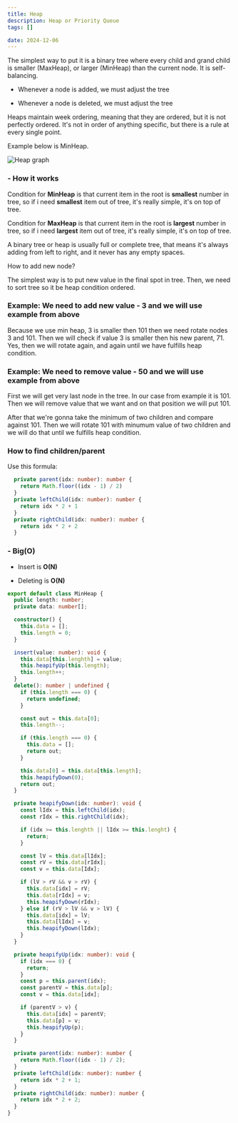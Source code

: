 ```yaml
---
title: Heap
description: Heap or Priority Queue
tags: []

date: 2024-12-06
---
```


The simplest way to put it is a binary tree where every child and grand child is smaller (MaxHeap), or larger (MinHeap) than the current node. It is self-balancing.

- Whenever a node is added, we must adjust the tree

- Whenever a node is deleted, we must adjust the tree

Heaps maintain week ordering, meaning that they are ordered, but it is not perfectly ordered. It's not in order of anything specific, but there is a rule at every single point.

Example below is MinHeap.

<img
  src="/static/images/algorithms/heap-graph.png"
  alt="Heap graph"
  className="my-6"
/>

<h3 className="text-lg font-semibold">- How it works</h3>

Condition for **MinHeap** is that current item in the root is **smallest** number in tree, so if i need **smallest** item out of tree, it's really simple, it's on top of tree.

Condition for **MaxHeap** is that current item in the root is **largest** number in tree, so if i need **largest** item out of tree, it's really simple, it's on top of tree.

A binary tree or heap is usually full or complete tree, that means it's always adding from left to right, and it never has any empty spaces.

How to add new node?

The simplest way is to put new value in the final spot in tree. Then, we need to sort tree so it be heap condition ordered.

### Example: We need to add new value - 3 and we will use example from above

Because we use min heap, 3 is smaller then 101 then we need rotate nodes 3 and 101. Then we will check if value 3 is smaller then his new parent, 71. Yes, then we will rotate again, and again until we have fulfills heap condition.

### Example: We need to remove value - 50 and we will use example from above

First we will get very last node in the tree. In our case from example it is 101. Then we will remove value that we want and on that position we will put 101.

After that we're gonna take the minimum of two children and compare against 101. Then we will rotate 101 with minumum value of two children and we will do that until we fulfills heap condition.

### How to find children/parent

Use this formula:

```ts
  private parent(idx: number): number {
    return Math.floor((idx - 1) / 2)
  }
  private leftChild(idx: number): number {
    return idx * 2 + 1
  }
  private rightChild(idx: number): number {
    return idx * 2 + 2
  }
```

<h3 className="text-lg font-semibold mt-7">- Big(O)</h3>

- Insert is **O(N)**

- Deleting is **O(N)**

```ts
export default class MinHeap {
  public length: number;
  private data: number[];

  constructor() {
    this.data = [];
    this.length = 0;
  }

  insert(value: number): void {
    this.data[this.lenghth] = value;
    this.heapifyUp(this.length);
    this.length++;
  }
  delete(): number | undefined {
    if (this.length === 0) {
      return undefined;
    }

    const out = this.data[0];
    this.length--;

    if (this.length === 0) {
      this.data = [];
      return out;
    }

    this.data[0] = this.data[this.length];
    this.heapifyDown(0);
    return out;
  }

  private heapifyDown(idx: number): void {
    const lIdx = this.leftChild(idx);
    const rIdx = this.rightChild(idx);

    if (idx >= this.lenghth || lIdx >= this.lenght) {
      return;
    }

    const lV = this.data[lIdx];
    const rV = this.data[rIdx];
    const v = this.data[Idx];

    if (lV > rV && v > rV) {
      this.data[idx] = rV;
      this.data[rIdx] = v;
      this.heapifyDown(rIdx);
    } else if (rV > lV && v > lV) {
      this.data[idx] = lV;
      this.data[lIdx] = v;
      this.heapifyDown(lIdx);
    }
  }

  private heapifyUp(idx: number): void {
    if (idx === 0) {
      return;
    }
    const p = this.parent(idx);
    const parentV = this.data[p];
    const v = this.data[idx];

    if (parentV > v) {
      this.data[idx] = parentV;
      this.data[p] = v;
      this.heapifyUp(p);
    }
  }

  private parent(idx: number): number {
    return Math.floor((idx - 1) / 2);
  }
  private leftChild(idx: number): number {
    return idx * 2 + 1;
  }
  private rightChild(idx: number): number {
    return idx * 2 + 2;
  }
}
```
